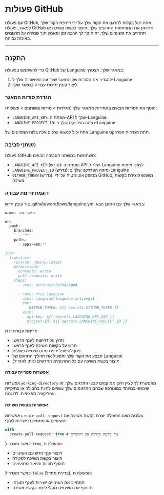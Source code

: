 # פעולות GitHub

עם פעולת GitHub, אתה יכול בקלות לתרגם את הקוד שלך על ידי דחיפת הקוד שלך למאגר, פעולת GitHub תתרגם את המפתחות החדשים שלך, תיצור בקשת משיכה או תתחייב את השינויים שלך.
זה חוסך לך הרבה זמן ומאמץ תוך שמירה על תרגומים באיכות גבוהה.

---

## התקנה

כדי להשתמש בפעולת GitHub של Languine במאגר שלך, תצטרך:

1. להגדיר את הסודות של המאגר שלך עם האישורים שלך ל-Languine
2. ליצור קובץ זרימת עבודה במאגר שלך

### הגדרת סודות המאגר

הוסף את הסודות הבאים בהגדרות המאגר שלך (הגדרות > סודות ומשתנים > פעולות):

- `LANGUINE_API_KEY`: מפתח ה-API שלך ל-Languine
- `LANGUINE_PROJECT_ID`: מזהה הפרויקט שלך ב-Languine

אתה יכול למצוא ערכים אלה בלוח המחוונים של Languine תחת הגדרות הפרויקט.



### משתני סביבה

פעולת GitHub משתמשת במשתני הסביבה הבאים:
- `LANGUINE_API_KEY` (נדרש): מפתח ה-API שלך ל-Languine לצורך אימות
- `LANGUINE_PROJECT_ID` (נדרש): מזהה הפרויקט שלך ב-Languine 
- `GITHUB_TOKEN` (נדרש): מסופק אוטומטית על ידי GitHub, משמש ליצירת בקשות משיכה

### דוגמת זרימת עבודה

צור קובץ חדש .github/workflows/languine.yml במאגר שלך עם התוכן הבא:

```ts title=".github/workflows/release.yml"
name: פריסת אתר

on:
  push:
    branches:
      - '**'
    paths:
      - apps/web/**

jobs:
  translate:
    runs-on: ubuntu-latest
    permissions:
      contents: write
      pull-requests: write
    steps:
      - uses: actions/checkout@v4
      
      - name: פעולת Languine
        uses: languine/languine-action@v1
        env:
           GITHUB_TOKEN: ${{ secrets.GITHUB_TOKEN }}
        with:
          api-key: ${{ secrets.LANGUINE_API_KEY }}
          project-id: ${{ secrets.LANGUINE_PROJECT_ID }}
```
 
 זרימת עבודה זו ת:
- תרוץ על דחיפות לענף הראשי
- תרוץ על בקשות משיכה לענף הראשי
- ניתן להפעיל ידנית מהכרטיסייה פעולות
- תבצע את הקוד שלך ותפעיל את תהליך התרגום של Languine
- תיצור בקשת משיכה עם כל התרגומים החדשים (ניתן להגדיר)

#### אפשרות ספריית עבודה

אפשרות `working-directory` מאפשרת לך לציין היכן ממוקמים קבצי התרגום שלך. זה שימושי במיוחד במונורפוז שבהם התרגומים שלך עשויים להיות בחבילה או בתיקיית אפליקציה ספציפית. לדוגמה:

#### אפשרות בקשת משיכה

אפשרות `create-pull-request` שולטת האם הפעולה יוצרת בקשת משיכה עם השינויים או מתחייבת ישירות לענף:

```typescript title=".github/workflows/languine.yml"
with:
  create-pull-request: true # צור בקשת משיכה עם השינויים
```

כאשר מוגדר ל-`true`, הפעולה ת:
- תיצור ענף חדש עם השינויים
- תיצור בקשת משיכה לסקירה
- תוסיף תוויות ותיאור מתאימים

כאשר מוגדר ל-`false` (ברירת מחדל), הפעולה ת:
- תתחייב את השינויים ישירות לענף הנוכחי
- תדחוף את השינויים מבלי ליצור בקשת משיכה